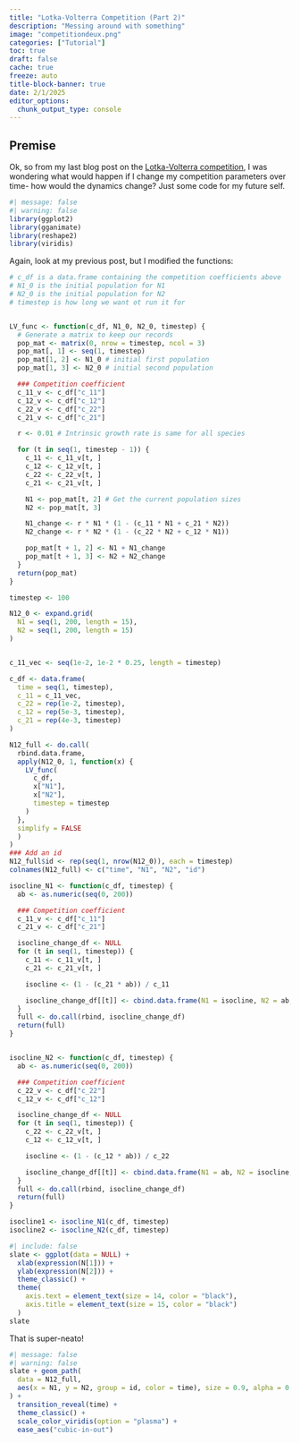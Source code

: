 ```yaml
---
title: "Lotka-Volterra Competition (Part 2)"
description: "Messing around with something"
image: "competitiondeux.png"
categories: ["Tutorial"]
toc: true
draft: false
cache: true
freeze: auto
title-block-banner: true
date: 2/1/2025
editor_options: 
  chunk_output_type: console
---
```


## Premise

Ok, so from my last blog post on the [Lotka-Volterra competition](tab:Lotka-Volterra Competition Model in Motion
), I was wondering what would happen if I change my competition parameters over time- how would the dynamics change? Just some code for my future self.

```r
#| message: false
#| warning: false
library(ggplot2)
library(gganimate)
library(reshape2)
library(viridis)
```

Again, look at my previous post, but I modified the functions:

```r
# c_df is a data.frame containing the competition coefficients above
# N1_0 is the initial population for N1
# N2_0 is the initial population for N2
# timestep is how long we want ot run it for


LV_func <- function(c_df, N1_0, N2_0, timestep) {
  # Generate a matrix to keep our records
  pop_mat <- matrix(0, nrow = timestep, ncol = 3)
  pop_mat[, 1] <- seq(1, timestep)
  pop_mat[1, 2] <- N1_0 # initial first population
  pop_mat[1, 3] <- N2_0 # initial second population

  ### Competition coefficient
  c_11_v <- c_df["c_11"]
  c_12_v <- c_df["c_12"]
  c_22_v <- c_df["c_22"]
  c_21_v <- c_df["c_21"]

  r <- 0.01 # Intrinsic growth rate is same for all species

  for (t in seq(1, timestep - 1)) {
    c_11 <- c_11_v[t, ]
    c_12 <- c_12_v[t, ]
    c_22 <- c_22_v[t, ]
    c_21 <- c_21_v[t, ]

    N1 <- pop_mat[t, 2] # Get the current population sizes
    N2 <- pop_mat[t, 3]

    N1_change <- r * N1 * (1 - (c_11 * N1 + c_21 * N2))
    N2_change <- r * N2 * (1 - (c_22 * N2 + c_12 * N1))

    pop_mat[t + 1, 2] <- N1 + N1_change
    pop_mat[t + 1, 3] <- N2 + N2_change
  }
  return(pop_mat)
}
```


```r
timestep <- 100

N12_0 <- expand.grid(
  N1 = seq(1, 200, length = 15),
  N2 = seq(1, 200, length = 15)
)


c_11_vec <- seq(1e-2, 1e-2 * 0.25, length = timestep)

c_df <- data.frame(
  time = seq(1, timestep),
  c_11 = c_11_vec,
  c_22 = rep(1e-2, timestep),
  c_12 = rep(5e-3, timestep),
  c_21 = rep(4e-3, timestep)
)
```



```r
N12_full <- do.call(
  rbind.data.frame,
  apply(N12_0, 1, function(x) {
    LV_func(
      c_df,
      x["N1"],
      x["N2"],
      timestep = timestep
    )
  },
  simplify = FALSE
  )
)
### Add an id
N12_full$id <- rep(seq(1, nrow(N12_0)), each = timestep)
colnames(N12_full) <- c("time", "N1", "N2", "id")
```

```r
isocline_N1 <- function(c_df, timestep) {
  ab <- as.numeric(seq(0, 200))

  ### Competition coefficient
  c_11_v <- c_df["c_11"]
  c_21_v <- c_df["c_21"]

  isocline_change_df <- NULL
  for (t in seq(1, timestep)) {
    c_11 <- c_11_v[t, ]
    c_21 <- c_21_v[t, ]

    isocline <- (1 - (c_21 * ab)) / c_11

    isocline_change_df[[t]] <- cbind.data.frame(N1 = isocline, N2 = ab, time = as.numeric(t))
  }
  full <- do.call(rbind, isocline_change_df)
  return(full)
}


isocline_N2 <- function(c_df, timestep) {
  ab <- as.numeric(seq(0, 200))

  ### Competition coefficient
  c_22_v <- c_df["c_22"]
  c_12_v <- c_df["c_12"]

  isocline_change_df <- NULL
  for (t in seq(1, timestep)) {
    c_22 <- c_22_v[t, ]
    c_12 <- c_12_v[t, ]

    isocline <- (1 - (c_12 * ab)) / c_22

    isocline_change_df[[t]] <- cbind.data.frame(N1 = ab, N2 = isocline, time = as.numeric(t))
  }
  full <- do.call(rbind, isocline_change_df)
  return(full)
}
```

```r
isocline1 <- isocline_N1(c_df, timestep)
isocline2 <- isocline_N2(c_df, timestep)
```


```r
#| include: false
slate <- ggplot(data = NULL) +
  xlab(expression(N[1])) +
  ylab(expression(N[2])) +
  theme_classic() +
  theme(
    axis.text = element_text(size = 14, color = "black"),
    axis.title = element_text(size = 15, color = "black")
  )
slate
```

That is super-neato!

```r
#| message: false
#| warning: false
slate + geom_path(
  data = N12_full,
  aes(x = N1, y = N2, group = id, color = time), size = 0.9, alpha = 0.8
) +
  transition_reveal(time) +
  theme_classic() +
  scale_color_viridis(option = "plasma") +
  ease_aes("cubic-in-out")
```
